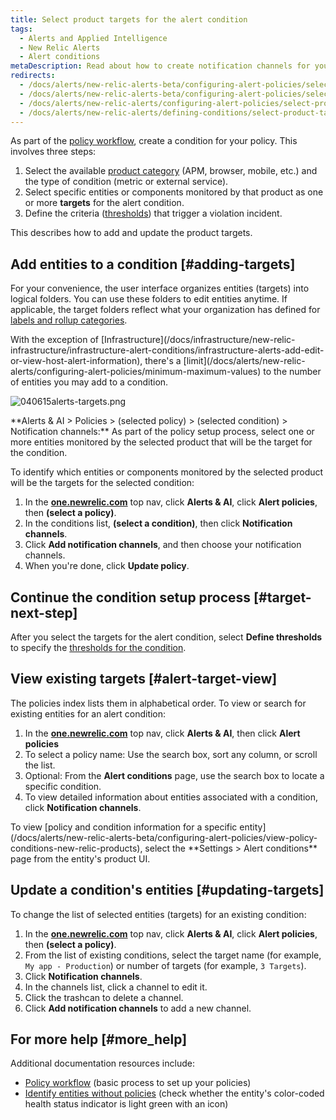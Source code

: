 ```yaml
---
title: Select product targets for the alert condition
tags:
  - Alerts and Applied Intelligence
  - New Relic Alerts
  - Alert conditions
metaDescription: Read about how to create notification channels for your policy conditions.
redirects:
  - /docs/alerts/new-relic-alerts-beta/configuring-alert-policies/selecting-product-targets-alert-condition
  - /docs/alerts/new-relic-alerts-beta/configuring-alert-policies/select-product-targets-alert-condition
  - /docs/alerts/new-relic-alerts/configuring-alert-policies/select-product-targets-alert-condition
  - /docs/alerts/new-relic-alerts/defining-conditions/select-product-targets-alert-condition
---
```


As part of the [policy workflow](/docs/alerts/new-relic-alerts-beta/configuring-alert-policies/alert-policy-workflow), create a condition for your policy. This involves three steps:

1. Select the available [product category](/docs/alerts/new-relic-alerts-beta/configuring-alert-policies/define-alert-conditions) (APM, browser, mobile, etc.) and the type of condition (metric or external service).
2. Select specific entities or components monitored by that product as one or more **targets** for the alert condition.
3. Define the criteria ([thresholds](/docs/alerts/new-relic-alerts-beta/configuring-alert-policies/define-thresholds-trigger-alert)) that trigger a violation incident.

This describes how to add and update the product targets.

## Add entities to a condition [#adding-targets]

For your convenience, the user interface organizes entities (targets) into logical folders. You can use these folders to edit entities anytime. If applicable, the target folders reflect what your organization has defined for [labels and rollup categories](/docs/apm/new-relic-apm/maintenance/labels-categories-organizing-your-apps-servers).

<Callout variant="important">
  With the exception of [Infrastructure](/docs/infrastructure/new-relic-infrastructure/infrastructure-alert-conditions/infrastructure-alerts-add-edit-or-view-host-alert-information), there's a [limit](/docs/alerts/new-relic-alerts/configuring-alert-policies/minimum-maximum-values) to the number of entities you may add to a condition.
</Callout>

![040615alerts-targets.png](./images/040615alerts-targets_0.png "040615alerts-targets.png")

<figcaption>
  **Alerts & AI > Policies > (selected policy) > (selected condition) > Notification channels:** As part of the policy setup process, select one or more entities monitored by the selected product that will be the target for the condition.
</figcaption>

To identify which entities or components monitored by the selected product will be the targets for the selected condition:

1. In the **[one.newrelic.com](https://one.newrelic.com/ "Link opens in a new window.")** top nav, click **Alerts & AI**, click **Alert policies**, then **(select a policy)**.
2. In the conditions list, **(select a condition)**, then click **Notification channels**.
3. Click **Add notification channels**, and then choose your notification channels.
4. When you're done, click **Update policy**.

## Continue the condition setup process [#target-next-step]

After you select the targets for the alert condition, select **Define thresholds** to specify the [thresholds for the condition](/docs/alerts/new-relic-alerts-beta/configuring-alert-policies/define-thresholds-trigger-alert).

## View existing targets [#alert-target-view]

The policies index lists them in alphabetical order. To view or search for existing entities for an alert condition:

1. In the **[one.newrelic.com](https://one.newrelic.com/ "Link opens in a new window.")** top nav, click **Alerts & AI**, then click **Alert policies**
2. To select a policy name: Use the search box, sort any column, or scroll the list.
3. Optional: From the **Alert conditions** page, use the search box to locate a specific condition.
4. To view detailed information about entities associated with a condition, click **Notification channels**.

<Callout variant="tip">
  To view [policy and condition information for a specific entity](/docs/alerts/new-relic-alerts-beta/configuring-alert-policies/view-policy-conditions-new-relic-products), select the **Settings > Alert conditions** page from the entity's product UI.
</Callout>

## Update a condition's entities [#updating-targets]

To change the list of selected entities (targets) for an existing condition:

1. In the **[one.newrelic.com](https://one.newrelic.com/ "Link opens in a new window.")** top nav, click **Alerts & AI**, click **Alert policies**, then **(select a policy)**.
2. From the list of existing conditions, select the target name (for example, `My app - Production`) or number of targets (for example, `3 Targets`).
3. Click **Notification channels**.
4. In the channels list, click a channel to edit it.
5. Click the trashcan to delete a channel.
6. Click **Add notification channels** to add a new channel.

## For more help [#more_help]

Additional documentation resources include:

* [Policy workflow](/docs/alerts/new-relic-alerts-beta/configuring-alert-policies/alert-policy-workflow) (basic process to set up your policies)
* [Identify entities without policies](/docs/alerts/new-relic-alerts/configuring-alert-policies/identify-entities-without-alert-policies) (check whether the entity's color-coded health status indicator is light green with an icon)
